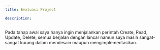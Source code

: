 ```yaml
---
title: Evaluasi Project

description: 
---
```


Pada tahap awal saya hanya ingin menjalankan perintah Create, Read, Update, Delete, semua berjalan dengan lancar namun saya masih sangat-sangat kurang dalam mendesain maupun mengimplementasikan.